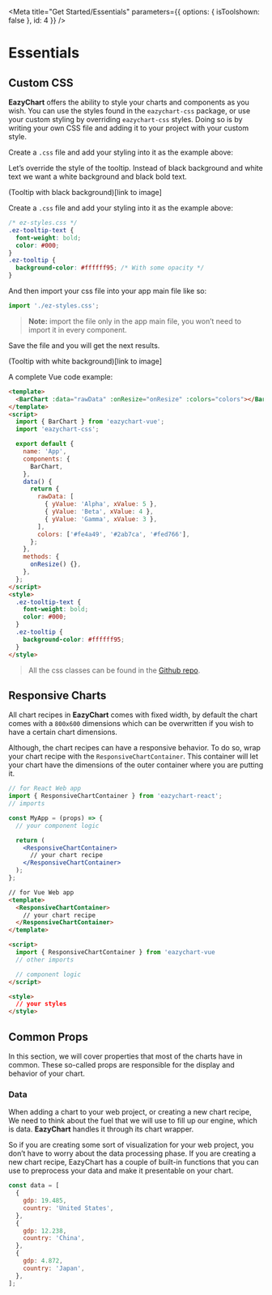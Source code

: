 
<Meta
  title="Get Started/Essentials"
  parameters={{ options: { isToolshown: false }, id: 4 }}
/>

# Essentials

## Custom CSS

**EazyChart** offers the ability to style your charts and components as you wish.
You can use the styles found in the `eazychart-css` package, or use your custom styling by overriding `eazychart-css` styles.
Doing so is by writing your own CSS file and adding it to your project with your custom style.

Create a `.css` file and add your styling into it as the example above:

Let’s override the style of the tooltip.
Instead of black background and white text we want a white background and black bold text.

(Tooltip with black background)[link to image]

Create a `.css` file and add your styling into it as the example above:

```css
/* ez-styles.css */
.ez-tooltip-text {
  font-weight: bold;
  color: #000;
}
.ez-tooltip {
  background-color: #ffffff95; /* With some opacity */
}
```

And then import your css file into your app main file like so:

```js
import './ez-styles.css';
```

> **Note:** import the file only in the app main file, you won’t need to import it in every component.

Save the file and you will get the next results.

(Tooltip with white background)[link to image]

A complete Vue code example:

```html
<template>
  <BarChart :data="rawData" :onResize="onResize" :colors="colors"></BarChart>
</template>
<script>
  import { BarChart } from 'eazychart-vue';
  import 'eazychart-css';

  export default {
    name: 'App',
    components: {
      BarChart,
    },
    data() {
      return {
        rawData: [
          { yValue: 'Alpha', xValue: 5 },
          { yValue: 'Beta', xValue: 4 },
          { yValue: 'Gamma', xValue: 3 },
        ],
        colors: ['#fe4a49', '#2ab7ca', '#fed766'],
      };
    },
    methods: {
      onResize() {},
    },
  };
</script>
<style>
  .ez-tooltip-text {
    font-weight: bold;
    color: #000;
  }
  .ez-tooltip {
    background-color: #ffffff95;
  }
</style>
```

> All the css classes can be found in the [Github repo](https://github.com/Hexastack/eazychart/tree/master/packages/ez-css).

## Responsive Charts

All chart recipes in **EazyChart** comes with fixed width,
by default the chart comes with a `800x600` dimensions which can be overwritten if you wish to have a certain chart dimensions.

Although, the chart recipes can have a responsive behavior.
To do so, wrap your chart recipe with the `ResponsiveChartContainer`.
This container will let your chart have the dimensions of the outer container where you are putting it.

```jsx
// for React Web app
import { ResponsiveChartContainer } from 'eazychart-react';
// imports

const MyApp = (props) => {
  // your component logic

  return (
    <ResponsiveChartContainer>
      // your chart recipe
    </ResponsiveChartContainer>
  );
};
```

```html
// for Vue Web app
<template>
  <ResponsiveChartContainer> 
    // your chart recipe 
  </ResponsiveChartContainer>
</template>

<script>
  import { ResponsiveChartContainer } from 'eazychart-vue
  // other imports

  // component logic
</script>

<style>
  // your styles
</style>
```

## Common Props 

In this section, we will cover properties that most of the charts have in common. 
These so-called props are responsible for the display and behavior of your chart. 

### Data

When adding a chart to your web project, 
or creating a new chart recipe, We need to think about the fuel that we will use to fill up our engine, which is data.
**EazyChart** handles it through its chart wrapper. 

So if you are creating some sort of visualization for your web project, 
you don’t have to worry about the data processing phase. 
If you are creating a new chart recipe, 
EazyChart has a couple of built-in functions that you can use to preprocess your data and make it presentable on your chart.

```js
const data = [
  {
	gdp: 19.485,
	country: 'United States',
  },
  {
	gdp: 12.238,
	country: 'China',
  },
  {
	gdp: 4.872,
	country: 'Japan',
  },
];
```
